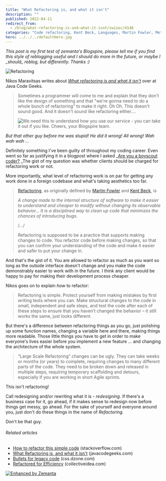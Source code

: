 ```yaml
---
title: "What Refactoring is, and what it isn't"
description: ""
published: 2012-04-11
redirect_from:
  - /blog/what-refactoring-is-and-what-it-isnt/swizec/4148
categories: "Code refactoring, Kent Beck, Languages, Martin Fowler, Methodologies, Programmer, Programming, Refactoring, Uncategorized"
hero: ../../../defaultHero.jpg
---
```


_This post is my first test of zemanta's Blogspire, please tell me if you find this style of reblogging useful and I should do more in the future, or maybe I \_should\_ reblog, but differently. Thanks :)_

![Refactoring](./img/_aYqOeKEM97s-TPZnWcXbwPI-AAAAAAAAAFk-kXux_iDWy8w-s1600-codeRefactoring.gif "Refactoring")

Nikos Maravitsas writes about _[What refactoring is and what it isn't](http://www.javacodegeeks.com/2012/04/what-refactoring-is-and-what-it-isnt.html)_ over at Java Code Geeks.

> Sometimes a programmer will come to me and explain that they don't like the design of something and that "we're gonna need to do a whole bunch of refactoring" to make it right. Oh Oh. This doesn't sound good. And it doesn't sound like refactoring either....
>
> ![We need this to understand how you use our service - you can take it out if you like. Cheers, your Blogspire team.](https://blogspire.zemanta.com/pixie/ehz1WpCMTBqDdYS5VMr9hQ.57859/blog.gif)

_But that other guy before me was stupid! He did it wrong! All wrong! Wah wah wah ..._

Definitely something I've been guilty of throughout my coding career. Even went so far as justifying it in a blogpost where I asked \_[Are you a boyscout coder?](http://swizec.com/blog/are-you-a-boy-scout-coder) \_The gist of my question was whether clients should be charged for refactoring work or not.

More importantly, what level of refactoring work is on par for getting any work done in a foreign codebase and what's taking aesthetics too far.

> [Refactoring](http://en.wikipedia.org/wiki/Code_refactoring "Code refactoring"), as originally defined by [Martin Fowler](http://martinfowler.com/ "Martin Fowler") and [Kent Beck](http://en.wikipedia.org/wiki/Kent_Beck "Kent Beck"), is
>
> _A change made to the internal structure of software to make it easier to understand and cheaper to modify without changing its observable behavior… It is a disciplined way to clean up code that minimizes the chances of introducing bugs._
>
> /.../
>
> Refactoring is supposed to be a practice that supports making changes to code. You refactor code before making changes, so that you can confirm your understanding of the code and make it easier and safer to put your change in.

And that's the gist of it. You are allowed to refactor as much as you want so long as the outside interface doesn't change and you make the code demonstrably easier to work with in the future. I think any client would be happy to pay for making their development process cheaper.

Nikos goes on to explain _how_ to refactor:

> Refactoring is simple. Protect yourself from making mistakes by first writing tests where you can. Make structural changes to the code in small, independent and safe steps, and test the code after each of these steps to ensure that you haven’t changed the behavior – it still works the same, just looks different.

But there's a difference between refactoring things as you go, just polishing up some function names, changing a variable here and there, making things more readable. Those little things you have to get in order to make everyone's lives easier before you implement a new feature ... and changing the architecture of the whole system.

> “Large Scale Refactoring” changes can be ugly. They can take weeks or months (or years) to complete, requiring changes to many different parts of the code. They need to be broken down and released in multiple steps, requiring temporary scaffolding and detours, especially if you are working in short Agile sprints.

This isn't refactoring!

Call redesigning and/or rewriting what it is - _redesigning_. If there's a business case for it, go ahead, if it makes sense to redesign now before things get messy, go ahead. For the sake of yourself and everyone around you, just don't do these things in the name of _Refactoring._

Don't be that guy.

###### Related articles

- [How to refactor this simple code](http://stackoverflow.com/questions/9209530/how-to-refactor-this-simple-code) (stackoverflow.com)
- [What Refactoring is, and what it isn't](http://www.javacodegeeks.com/2012/04/what-refactoring-is-and-what-it-isnt.html) (javacodegeeks.com)
- [Bullets for legacy code](http://css.dzone.com/articles/bullets-legacy-code) (css.dzone.com)
- [Refactored for Efficiency](http://collectiveidea.com/blog/archives/2012/01/17/refactored-for-efficiency/) (collectiveidea.com)

[![Enhanced by Zemanta](https://img.zemanta.com/zemified_e.png?x-id=e998cd27-7776-4320-92af-ec753e607615)](http://www.zemanta.com/ "Enhanced by Zemanta")
